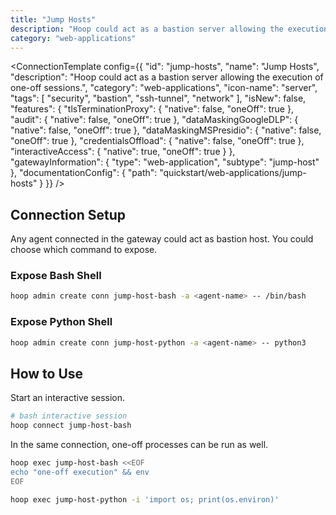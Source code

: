 ```yaml
---
title: "Jump Hosts"
description: "Hoop could act as a bastion server allowing the execution of one-off sessions."
category: "web-applications"
---
```



<ConnectionTemplate config={{
  "id": "jump-hosts",
  "name": "Jump Hosts",
  "description": "Hoop could act as a bastion server allowing the execution of one-off sessions.",
  "category": "web-applications",
  "icon-name": "server",
  "tags": [
    "security",
    "bastion",
    "ssh-tunnel",
    "network"
  ],
  "isNew": false,
  "features": {
    "tlsTerminationProxy": {
      "native": false,
      "oneOff": true
    },
    "audit": {
      "native": false,
      "oneOff": true
    },
    "dataMaskingGoogleDLP": {
      "native": false,
      "oneOff": true
    },
    "dataMaskingMSPresidio": {
      "native": false,
      "oneOff": true
    },
    "credentialsOffload": {
      "native": false,
      "oneOff": true
    },
    "interactiveAccess": {
      "native": true,
      "oneOff": true
    }
  },
  "gatewayInformation": {
    "type": "web-application",
    "subtype": "jump-host"
  },
  "documentationConfig": {
    "path": "quickstart/web-applications/jump-hosts"
  }
}} />
## Connection Setup

Any agent connected in the gateway could act as bastion host. You could choose which command to expose.

### Expose Bash Shell

```sh
hoop admin create conn jump-host-bash -a <agent-name> -- /bin/bash
```

### Expose Python Shell

```sh
hoop admin create conn jump-host-python -a <agent-name> -- python3
```

## How to Use

Start an interactive session.

```sh
# bash interactive session
hoop connect jump-host-bash
```

In the same connection, one-off processes can be run as well.

```sh
hoop exec jump-host-bash <<EOF
echo "one-off execution" && env
EOF

hoop exec jump-host-python -i 'import os; print(os.environ)'
```
